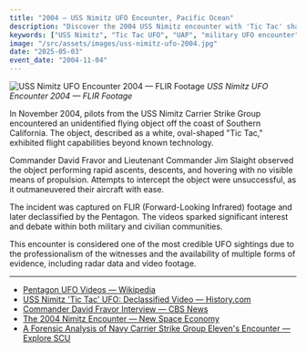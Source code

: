 ```yaml
---
title: "2004 — USS Nimitz UFO Encounter, Pacific Ocean"
description: "Discover the 2004 USS Nimitz encounter with 'Tic Tac' shaped UAPs, one of the most credible modern military UFO cases."
keywords: ["USS Nimitz", "Tic Tac UFO", "UAP", "military UFO encounter", "Pentagon videos", "Commander Fravor", "Nimitz incident", "fighter jet UFO", "radar data", "DoD UFO"]
image: "/src/assets/images/uss-nimitz-ufo-2004.jpg"
date: "2025-05-03"
event_date: "2004-11-04"
---
```


![USS Nimitz UFO Encounter 2004 — FLIR Footage](/src/assets/images/uss-nimitz-ufo-2004.jpg)
*USS Nimitz UFO Encounter 2004 — FLIR Footage*

In November 2004, pilots from the USS Nimitz Carrier Strike Group encountered an unidentified flying object off the coast of Southern California. The object, described as a white, oval-shaped "Tic Tac," exhibited flight capabilities beyond known technology.

Commander David Fravor and Lieutenant Commander Jim Slaight observed the object performing rapid ascents, descents, and hovering with no visible means of propulsion. Attempts to intercept the object were unsuccessful, as it outmaneuvered their aircraft with ease.

The incident was captured on FLIR (Forward-Looking Infrared) footage and later declassified by the Pentagon. The videos sparked significant interest and debate within both military and civilian communities.

This encounter is considered one of the most credible UFO sightings due to the professionalism of the witnesses and the availability of multiple forms of evidence, including radar data and video footage.

---

- [Pentagon UFO Videos — Wikipedia](https://en.wikipedia.org/wiki/Pentagon_UFO_videos)
- [USS Nimitz 'Tic Tac' UFO: Declassified Video — History.com](https://www.history.com/articles/uss-nimitz-2004-tic-tac-ufo-encounter)
- [Commander David Fravor Interview — CBS News](https://www.cbsnews.com/news/tic-tac-ufo-sighting-uap-video-dave-fravor-alex-dietrich-navy-fighter-pilots-house-testimony/)
- [The 2004 Nimitz Encounter — New Space Economy](https://newspaceeconomy.ca/2025/02/14/the-2004-nimitz-encounter-and-what-it-reveals-about-uaps/)
- [A Forensic Analysis of Navy Carrier Strike Group Eleven's Encounter — Explore SCU](https://www.explorescu.org/post/2004-uss-nimitz-strike-navy-group-incident-report)
